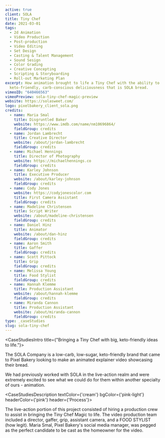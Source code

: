 ```yaml
---
active: true
client: SOLA
title: Tiny Chef
date: 2021-03-01
tags:
  - 2d Animation
  - Video Production
  - Post-production
  - Video Editing
  - Set Design
  - Casting & Talent Management
  - Sound Sesign
  - Color Grading
  - Creative Concepting
  - Scripting & Storyboarding
  - Roll-out Marketing Plan
excerpt: How animation brought to life a Tiny Chef with the ability to create
  keto-friendly, carb-conscious deliciousness that is SOLA bread.
vimeoID: "640466563"
vimeoPreview: sola-tiny-chef-magic-preview
website: https://solasweet.com/
logo: pixelbakery_client_sola.png
credits:
  - name: Maria Smal
    title: Disgruntled Baker
    website: https://www.imdb.com/name/nm10696864/
    fieldGroup: credits
  - name: Jordan Lambrecht
    title: Creative Director
    website: /about/jordan-lambrecht
    fieldGroup: credits
  - name: Michael Hennings
    title: Director of Photography
    website: https://michaelhennings.co
    fieldGroup: credits
  - name: Karley Johnson
    title: Executive Producer
    website: /about/karley-johnson
    fieldGroup: credits
  - name: Cody Jones
    website: https://codyjonescolor.com
    title: First Camera Assistant
    fieldGroup: credits
  - name: Madeline Christensen
    title: Script Writer
    website: /about/madeline-christensen
    fieldGroup: credits
  - name: Daniel Hinz
    title: Animator
    website: /about/dan-hinz
    fieldGroup: credits
  - name: Aaron Smith
    title: Gaffer
    fieldGroup: credits
  - name: Scott Pittock
    title: Grip
    fieldGroup: credits
  - name: Melissa Young
    title: Food Stylist
    fieldGroup: credits
  - name: Hannah Klemme
    title: Production Assistant
    website: /about/hannah-klemme
    fieldGroup: credits
  - name: Miranda Cannon
    title: Production Assistant
    website: /about/miranda-cannon
    fieldGroup: credits
type: _caseStudies
slug: sola-tiny-chef
---
```


<CaseStudiesIntro title={"Bringing a Tiny Chef with big, keto-friendly ideas to life."}>

The SOLA Company is a low-carb, low-sugar, keto-friendly brand that came to Pixel Bakery looking to make an animated explainer video showcasing their bread.

We had previously worked with SOLA in the live-action realm and were extremely excited to see what we could do for them within another specialty of ours - animation.

</CaseStudiesIntro>

<CaseStudiesDescription textColor={'cream'} bgColor={'pink-light'} headerColor={'pink'} header={'Process'}>

The live-action portion of this project consisted of hiring a production crew to assist in bringing the Tiny Chef Magic to life. The video production team included a director, gaffer, grip, assistant camera, and a FOOD STYLIST (how legit). Maria Smal, Pixel Bakery's social media manager, was pegged as the perfect candidate to be cast as the homeowner for the video.

</CaseStudiesDescription>
